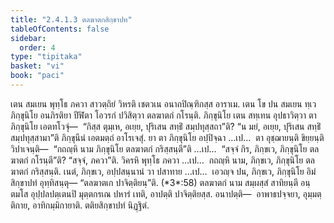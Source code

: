 ```yaml
---
title: "2.4.1.3 ตลฆาตกสิกฺขาปท"
tableOfContents: false
sidebar:
  order: 4
type: "tipitaka"
basket: "vi"
book: "paci"
---
```



<DynamicBreadcrumb />

<Division number="802" book="paci">

<Paragraph number="2587" book="paci">
เตน สมเยน พุทฺโธ ภควา สาวตฺถิยํ วิหรติ เชตวเน อนาถปิณฺฑิกสฺส อาราเม. เตน โข ปน สมเยน ทฺเว ภิกฺขุนิโย อนภิรติยา ปีฬิตา โอวรกํ ปวิสิตฺวา ตลฆาตกํ กโรนฺติ. ภิกฺขุนิโย เตน สทฺเทน อุปธาวิตฺวา ตา ภิกฺขุนิโย เอตทโวจุํ—  “กิสฺส ตุมฺเห, อเยฺย, ปุริเสน สทฺธิํ สมฺปทุสฺสถา”ติ? “น มยํ, อเยฺย, ปุริเสน สทฺธิํ สมฺปทุสฺสามา”ติ ภิกฺขุนีนํ เอตมตฺถํ อาโรเจสุํ. ยา ตา ภิกฺขุนิโย อปฺปิจฺฉา …เป…  ตา อุชฺฌายนฺติ ขิยฺยนฺติ วิปาเจนฺติ—  “กถญฺหิ นาม ภิกฺขุนิโย ตลฆาตกํ กริสฺสนฺตี”ติ …เป…  “สจฺจํ กิร, ภิกฺขเว, ภิกฺขุนิโย ตลฆาตกํ กโรนฺตี”ติ? “สจฺจํ, ภควา”ติ. วิครหิ พุทฺโธ ภควา …เป…  กถญฺหิ นาม, ภิกฺขเว, ภิกฺขุนิโย ตลฆาตกํ กริสฺสนฺติ. เนตํ, ภิกฺขเว, อปฺปสนฺนานํ วา ปสาทาย …เป…  เอวญฺจ ปน, ภิกฺขเว, ภิกฺขุนิโย อิมํ สิกฺขาปทํ อุทฺทิสนฺตุ—
</Paragraph>

</Division>
<Division number="803" book="paci">

<Paragraph number="2588" book="paci">
<Emphasis>“ตลฆาตเก ปาจิตฺติยนฺ”</Emphasis>ติ. (*3*:<Emphasis>58</Emphasis>)
</Paragraph>

</Division>
<Division number="804" book="paci">

<Paragraph number="2589" book="paci">
<Emphasis>ตลฆาตกํ</Emphasis> นาม สมฺผสฺสํ สาทิยนฺตี อนฺตมโส อุปฺปลปตฺเตนปิ มุตฺตกรเณ ปหารํ เทติ, อาปตฺติ ปาจิตฺติยสฺส.
</Paragraph>

</Division>
<Division number="805" book="paci">

<Paragraph number="2590" book="paci">
อนาปตฺติ—  อาพาธปจฺจยา, อุมฺมตฺติกาย, อาทิกมฺมิกายาติ.

</Paragraph>
</Division>

<Paragraph number="2591" type="center" book="paci">
ตติยสิกฺขาปทํ นิฏฺฐิตํ.
</Paragraph>